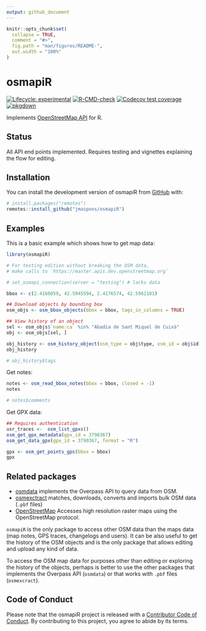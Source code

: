 ```yaml
---
output: github_document
---
```


<!-- README.md is generated from README.Rmd. Please edit that file -->

```r
knitr::opts_chunk$set(
  collapse = TRUE,
  comment = "#>",
  fig.path = "man/figures/README-",
  out.width = "100%"
)
```

# osmapiR

<!-- badges: start -->
[![Lifecycle: experimental](https://img.shields.io/badge/lifecycle-experimental-orange.svg)](https://lifecycle.r-lib.org/articles/stages.html#experimental)
[![R-CMD-check](https://github.com/jmaspons/osmapiR/actions/workflows/R-CMD-check.yaml/badge.svg)](https://github.com/jmaspons/osmapiR/actions/workflows/R-CMD-check.yaml)
[![Codecov test coverage](https://codecov.io/gh/jmaspons/osmapiR/branch/main/graph/badge.svg)](https://codecov.io/gh/jmaspons/osmapiR)
[![pkgdown](https://github.com/jmaspons/osmapiR/actions/workflows/pkgdown.yaml/badge.svg)](https://github.com/jmaspons/osmapiR/actions/workflows/pkgdown.yaml)
<!-- badges: end -->

Implements [OpenStreetMap API](https://wiki.openstreetmap.org/wiki/API_v0.6) for R.

## Status

All API end points implemented. Requires testing and vignettes explaining the flow for editing.

## Installation

You can install the development version of osmapiR from [GitHub](https://github.com/) with:

``` r
# install.packages("remotes")
remotes::install_github("jmaspons/osmapiR")
```

## Examples

This is a basic example which shows how to get map data:

```r
library(osmapiR)

# For testing edition without breaking the OSM data,
# make calls to `https://master.apis.dev.openstreetmap.org`

# set_osmapi_connection(server = "testing") # lacks data

bbox <- c(2.4166059, 42.5945594, 2.4176574, 42.5962101)

## Download objects by bounding box
osm_objs <- osm_bbox_objects(bbox = bbox, tags_in_columns = TRUE)

## View history of an object
sel <- osm_objs$`name:ca` %in% "Abadia de Sant Miquel de Cuixà"
obj <- osm_objs[sel, ]

obj_history <- osm_history_object(osm_type = obj$type, osm_id = obj$id) # tags in a list column
obj_history

# obj_history$tags
```


Get notes:
```r
notes <- osm_read_bbox_notes(bbox = bbox, closed = -1)
notes

# notes$comments
```


Get GPX data:
``` r
## Requires authentication
usr_traces <-  osm_list_gpxs()
osm_get_gpx_metadata(gpx_id = 3790367)
osm_get_data_gpx(gpx_id = 3790367, format = "R")
```
```r
gpx <- osm_get_points_gps(bbox = bbox)
gpx
```


## Related packages

* [osmdata](https://cran.r-project.org/package=osmdata) implements the Overpass API to query data from OSM.
* [osmexctract](https://cran.r-project.org/package=osmextract) matches, downloads, converts and imports bulk OSM data
  (`.pbf` files)
* [OpenStreetMap](https://cran.r-project.org/package=OpenStreetMap) Accesses high resolution raster maps using the
  OpenStreetMap protocol.
  
`osmapiR` is the only package to access other OSM data than the maps data (map notes, GPS traces, changelogs and
users). It can be also useful to get the history of the OSM objects and is the only package that allows editing and
upload any kind of data.

To access the OSM map data for purposes other than editing or exploring the history of the objects, perhaps is better to
use the other packages that implements the Overpass API (`osmdata`) or that works with `.pbf` files (`osmexcract`).

## Code of Conduct

Please note that the osmapiR project is released with a
[Contributor Code of Conduct](https://jmaspons.github.io/osmapiR/CODE_OF_CONDUCT.html). By contributing to this project,
you agree to abide by its terms.

